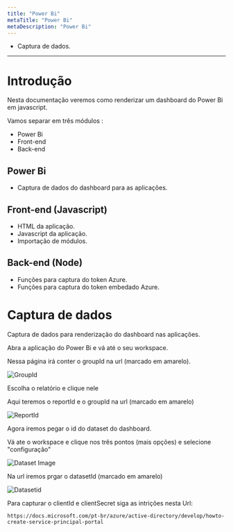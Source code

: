 ---
title: "Power Bi"
metaTitle: "Power Bi"
metaDescription: "Power Bi"
---
- Captura de dados.
---

# Introdução

Nesta documentação veremos como renderizar um dashboard do Power Bi em javascript.

Vamos separar em três módulos :

- Power Bi
- Front-end
- Back-end

## Power Bi
- Captura de dados do dashboard para as aplicações.

## Front-end (Javascript)
- HTML da aplicação.
- Javascript da aplicação.
- Importação de módulos.

## Back-end (Node)
- Funções para captura do token Azure.
- Funções para captura do token embedado Azure.

# Captura de dados
Captura de dados para renderização do dashboard nas aplicações.

Abra a aplicação do Power Bi e vá até o seu workspace.

Nessa página irá conter o groupId na url (marcado em amarelo).

![GroupId](./PowerBI/groupId.png)

Escolha o relatório e clique nele

Aqui teremos o reportId e o groupId na url (marcado em amarelo)

![ReportId](./PowerBI/reportId.png)

Agora iremos pegar o id do dataset do dashboard.

Vá ate o workspace e clique nos três pontos (mais opções) e selecione "configuração"

![Dataset Image](./PowerBI/dataset.png)

Na url iremos prgar o datasetId (marcado em amarelo)

![Datasetid](./PowerBI/datasetid.png)

Para capturar o clientId e clientSecret siga as intrições nesta Url:
```Link
https://docs.microsoft.com/pt-br/azure/active-directory/develop/howto-create-service-principal-portal
```

